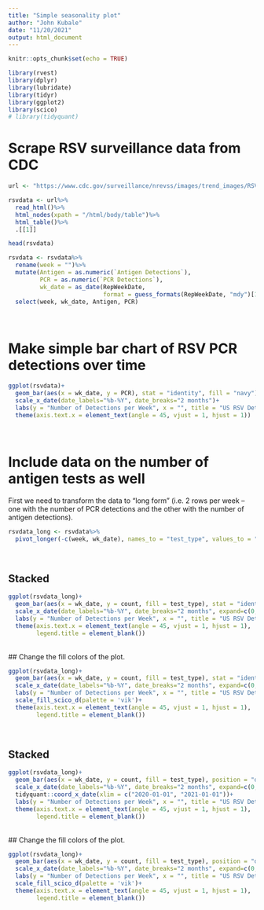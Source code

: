 ```yaml
---
title: "Simple seasonality plot"
author: "John Kubale"
date: "11/20/2021"
output: html_document
---
```


```r
knitr::opts_chunk$set(echo = TRUE)
```

```r
library(rvest)
library(dplyr)
library(lubridate)
library(tidyr)
library(ggplot2)
library(scico)
# library(tidyquant)
```

# Scrape RSV surveillance data from CDC 

```r
url <- "https://www.cdc.gov/surveillance/nrevss/images/trend_images/RSV14Num_Nat.htm"

rsvdata <- url%>%
  read_html()%>%
  html_nodes(xpath = "/html/body/table")%>%
  html_table()%>%
  .[[1]]

head(rsvdata)

rsvdata <- rsvdata%>%
  rename(week = "")%>%
  mutate(Antigen = as.numeric(`Antigen Detections`),
         PCR = as.numeric(`PCR Detections`),
         wk_date = as_date(RepWeekDate, 
                           format = guess_formats(RepWeekDate, "mdy")[1]))%>%
  select(week, wk_date, Antigen, PCR)


```
\

# Make simple bar chart of RSV PCR detections over time
```r
ggplot(rsvdata)+
  geom_bar(aes(x = wk_date, y = PCR), stat = "identity", fill = "navy")+
  scale_x_date(date_labels="%b-%Y", date_breaks="2 months")+
  labs(y = "Number of Detections per Week", x = "", title = "US RSV Detections by PCR")+
  theme(axis.text.x = element_text(angle = 45, vjust = 1, hjust = 1))

```
\

# Include data on the number of antigen tests as well
First we need to transform the data to "long form" (i.e. 2 rows per week -- 
one with the number of PCR detections and the other with the number of antigen 
detections).
\
```r

rsvdata_long <- rsvdata%>%
  pivot_longer(-c(week, wk_date), names_to = "test_type", values_to = "count")

```
\

## Stacked 
```r
ggplot(rsvdata_long)+
  geom_bar(aes(x = wk_date, y = count, fill = test_type), stat = "identity", )+
  scale_x_date(date_labels="%b-%Y", date_breaks="2 months", expand=c(0,0))+
  labs(y = "Number of Detections per Week", x = "", title = "US RSV Detections by Test Type")+
  theme(axis.text.x = element_text(angle = 45, vjust = 1, hjust = 1),
        legend.title = element_blank())
```
\
## Change the fill colors of the plot.
\
```r
ggplot(rsvdata_long)+
  geom_bar(aes(x = wk_date, y = count, fill = test_type), stat = "identity", )+
  scale_x_date(date_labels="%b-%Y", date_breaks="2 months", expand=c(0,0))+
  labs(y = "Number of Detections per Week", x = "", title = "US RSV Detections by Test Type")+
  scale_fill_scico_d(palette = 'vik')+
  theme(axis.text.x = element_text(angle = 45, vjust = 1, hjust = 1),
        legend.title = element_blank())


```
\

## Stacked 
```r
ggplot(rsvdata_long)+
  geom_bar(aes(x = wk_date, y = count, fill = test_type), position = "dodge", stat = "identity", )+
  scale_x_date(date_labels="%b-%Y", date_breaks="2 months", expand=c(0,0))+
  tidyquant::coord_x_date(xlim = c("2020-01-01", "2021-01-01"))+
  labs(y = "Number of Detections per Week", x = "", title = "US RSV Detections by Test Type")+
  theme(axis.text.x = element_text(angle = 45, vjust = 1, hjust = 1),
        legend.title = element_blank())
```
\
## Change the fill colors of the plot.
\
```r
ggplot(rsvdata_long)+
  geom_bar(aes(x = wk_date, y = count, fill = test_type), position = "dodge", stat = "identity", )+
  scale_x_date(date_labels="%b-%Y", date_breaks="2 months", expand=c(0,0))+
  labs(y = "Number of Detections per Week", x = "", title = "US RSV Detections by Test Type")+
  scale_fill_scico_d(palette = 'vik')+
  theme(axis.text.x = element_text(angle = 45, vjust = 1, hjust = 1),
        legend.title = element_blank())
```


